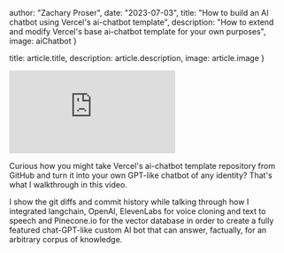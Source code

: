 


  author: "Zachary Proser",
  date: "2023-07-03",
  title: "How to build an AI chatbot using Vercel's ai-chatbot template",
  description: "How to extend and modify Vercel's base ai-chatbot template for your own purposes",
  image: aiChatbot
}

  title: article.title,
  description: article.description,
  image: article.image
}


<iframe 
  class="youtube-video"
  src="https://www.youtube.com/embed/FiUaEi1q1pI" 
  title="YouTube video player" 
  frameborder="0" 
  allow="fullscreen;">
</iframe>


Curious how you might take Vercel's ai-chatbot template repository from GitHub and turn it into your own GPT-like chatbot of any identity? That's what I walkthrough in this video. 

I show the git diffs and commit history while talking through how I integrated langchain, OpenAI, ElevenLabs for voice cloning and text to speech and Pinecone.io for the vector database in order to create a fully featured chat-GPT-like custom AI bot that can answer, factually, for an arbitrary corpus of knowledge.
